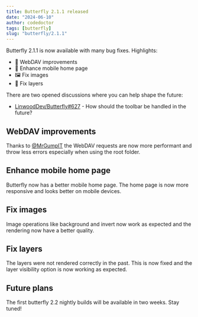 ```yaml
---
title: Butterfly 2.1.1 released
date: "2024-06-10"
author: codedoctor
tags: [butterfly]
slug: "butterfly/2.1.1"
---
```


Butterfly 2.1.1 is now available with many bug fixes.
Highlights:

- 🔄 WebDAV improvements
- 📱 Enhance mobile home page
- 🖼️ Fix images
- 📁 Fix layers

There are two opened discussions where you can help shape the future:

- [LinwoodDev/Butterfly#627](https://github.com/LinwoodDev/Butterfly/discussions/627) - How should the toolbar be handled in the future?

## WebDAV improvements

Thanks to [@MrGumpIT](https://github.com/MrGumpIT) the WebDAV requests are now more performant and throw less errors especially when using the root folder.

## Enhance mobile home page

Butterfly now has a better mobile home page. The home page is now more responsive and looks better on mobile devices.

## Fix images

Image operations like background and invert now work as expected and the rendering now have a better quality.

## Fix layers

The layers were not rendered correctly in the past. This is now fixed and the layer visibility option is now working as expected.

## Future plans

The first butterfly 2.2 nightly builds will be available in two weeks. Stay tuned!
